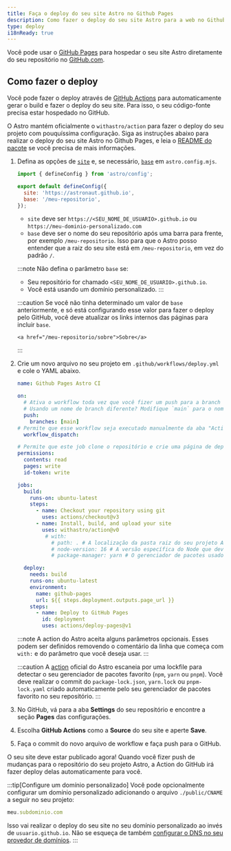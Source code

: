 ```yaml
---
title: Faça o deploy do seu site Astro no Github Pages
description: Como fazer o deploy do seu site Astro para a web no Github Pages.
type: deploy
i18nReady: true
---
```


Você pode usar o [GitHub Pages](https://pages.github.com/) para hospedar o seu site Astro diretamente do seu repositório no [GitHub.com](https://github.com/).

## Como fazer o deploy

Você pode fazer o deploy através de [GitHub Actions](https://github.com/features/actions) para automaticamente gerar o build e fazer o deploy do seu site. Para isso, o seu código-fonte precisa estar hospedado no GitHub.

O Astro mantém oficialmente o `withastro/action` para fazer o deploy do seu projeto com pouquíssima configuração. Siga as instruções abaixo para realizar o deploy do seu site Astro no Github Pages, e leia o [README do pacote](https://github.com/withastro/action) se você precisa de mais informações.

1. Defina as opções de [`site`](/pt-br/reference/configuration-reference/#site) e, se necessário, [`base`](/pt-br/reference/configuration-reference/#base) em `astro.config.mjs`.

   ```js title="astro.config.mjs" ins={4-5}
   import { defineConfig } from 'astro/config';

   export default defineConfig({
     site: 'https://astronaut.github.io',
     base: '/meu-repositorio',
   });
   ```

   - `site` deve ser `https://<SEU_NOME_DE_USUARIO>.github.io` ou `https://meu-dominio-personalizado.com`
   - `base` deve ser o nome do seu repositório após uma barra para frente, por exemplo `/meu-repositorio`. Isso para que o Astro posso entender que a raiz do seu site está em `/meu-repositorio`, em vez do padrão `/`.

   :::note
   Não defina o parâmetro `base` se:

   - Seu repositório for chamado `<SEU_NOME_DE_USUARIO>.github.io`.
   - Você está usando um domínio personalizado. 
   :::

   :::caution
   Se você não tinha determinado um valor de `base` anteriormente, e só está configurando esse valor para fazer o deploy pelo GitHub, você deve atualizar os links internos das páginas para incluir `base`.

   ```astro
   <a href="/meu-repositorio/sobre">Sobre</a>
   ```
   :::

2. Crie um novo arquivo no seu projeto em `.github/workflows/deploy.yml` e cole o YAML abaixo.

   ```yaml title="deploy.yml"
   name: Github Pages Astro CI

   on:
     # Ativa o workflow toda vez que você fizer um push para a branch `main`
     # Usando um nome de branch diferente? Modifique `main` para o nome da sua branch
     push:
       branches: [main]
   # Permite que esse workflow seja executado manualmente da aba "Actions" no GitHub.
     workflow_dispatch:

   # Permite que este job clone o repositório e crie uma página de deploy
   permissions:
     contents: read
     pages: write
     id-token: write

   jobs:
     build:
       runs-on: ubuntu-latest
       steps:
         - name: Checkout your repository using git
           uses: actions/checkout@v3
         - name: Install, build, and upload your site
           uses: withastro/action@v0
            # with:
              # path: . # A localização da pasta raiz do seu projeto Astro dentro do seu repositório. (opcional)
              # node-version: 16 # A versão específica do Node que deve ser utilizada para a build do seu site. A versão padrão é a 16. (opcional)
              # package-manager: yarn # O gerenciador de pacotes usado para instalar as dependências e fazer a build do site. É automaticamente detectado a partir da sua lockfile. (opcional)

     deploy:
       needs: build
       runs-on: ubuntu-latest
       environment:
         name: github-pages
         url: ${{ steps.deployment.outputs.page_url }}
       steps:
         - name: Deploy to GitHub Pages
           id: deployment
           uses: actions/deploy-pages@v1
   ```

    :::note
    A action do Astro aceita alguns parâmetros opcionais. Esses podem ser definidos removendo o comentário da linha que começa com `with:` e do parâmetro que você deseja usar.
    :::

   :::caution
   A [action](https://github.com/withastro/action) oficial do Astro escaneia por uma lockfile para detectar o seu gerenciador de pacotes favorito (`npm`, `yarn` ou `pnpm`). Você deve realizar o commit do `package-lock.json`, `yarn.lock` ou `pnpm-lock.yaml` criado automaticamente pelo seu gerenciador de pacotes favorito no seu repositório.
   :::

3. No GitHub, vá para a aba **Settings** do seu repositório e encontre a seção **Pages** das configurações.

4. Escolha **GitHub Actions** como a **Source** do seu site e aperte **Save**.

5. Faça o commit do novo arquivo de workflow e faça push para o GitHub.

O seu site deve estar publicado agora! Quando você fizer push de mudanças para o repositório do seu projeto Astro, a Action do GitHub irá fazer deploy delas automaticamente para você.

:::tip[Configure um domínio personalizado]
Você pode opcionalmente configurar um domínio personalizado adicionando o arquivo `./public/CNAME` a seguir no seu projeto:

```js title="public/CNAME"
meu.subdominio.com
```

Isso vai realizar o deploy do seu site no seu domínio personalizado ao invés de `usuario.github.io`. Não se esqueça de também [configurar o DNS no seu provedor de domínios](https://docs.github.com/pt/pages/configuring-a-custom-domain-for-your-github-pages-site/managing-a-custom-domain-for-your-github-pages-site#configuring-a-subdomain).
:::
